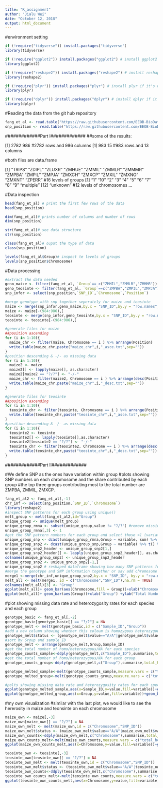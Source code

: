 ---
title: "R_assignment"
author: "Jialu Wei"
date: "October 12, 2018"
output: html_document
---

#environment setting
```{r}
if (!require("tidyverse")) install.packages("tidyverse")
library(tidyverse)

if (!require("ggplot2")) install.packages("ggplot2") # install ggplot2 if it's not already installed
library(ggplot2)

if (!require("reshape2")) install.packages("reshape2") # install reshape2 if it's not already installed
library(reshape2)

if (!require("plyr")) install.packages("plyr") # install plyr if it's not already installed
library(plyr)

if (!require("dplyr")) install.packages("dplyr") # install dplyr if it's not already installed
library(dplyr)
```

#Reading the data from the git hub repository 
```{r}
fang_et_al <- read.table("https://raw.githubusercontent.com/EEOB-BioData/BCB546X-Fall2018/master/assignments/UNIX_Assignment/fang_et_al_genotypes.txt", sep = "\t",header = T)
snp_position <- read.table("https://raw.githubusercontent.com/EEOB-BioData/BCB546X-Fall2018/master/assignments/UNIX_Assignment/snp_position.txt",sep = "\t", fill = TRUE, header = T)

```


#############Part I#############
##some of the results:

[1] 2782  986 
#2782 rows and 986 columns
[1] 983  15 
#983 rows and 13 columns

#both files are data.frame

[1] "TRIPS" "ZDIPL" "ZLUXR" "ZMHUE" "ZMMIL" "ZMMLR" "ZMMMR" "ZMPBA" "ZMPIL" "ZMPJA" "ZMXCH" "ZMXCP" "ZMXIL" "ZMXNO" "ZMXNT" "ZPERR"
#16 levels of groups
[1] "1"        "10"       "2"        "3"        "4"        "5"        "6"        "7"        "8"        "9"        "multiple"
[12] "unknown" 
#12 levels of chromosomes
...

#Data inspection
```{r}
head(fang_et_al) # print the first few rows of the data
head(snp_position)

dim(fang_et_al)# prints number of columns and number of rows
dim(snp_position)

str(fang_et_al)# see data structure
str(snp_position)

class(fang_et_al)# ouput the type of data
class(snp_position)

levels(fang_et_al$Group)# inspect te levels of groups
levels(snp_position$Chromosome)

```

#Data processing

```{r}
#extract the data needed 
geno_maize <- filter(fang_et_al, `Group`== c("ZMMIL","ZMMLR","ZMMMR")) %>% t() %>% as.data.frame() 
geno_teosinte <- filter(fang_et_al, `Group`==c("ZMPBA","ZMPIL","ZMPJA")) %>% t() %>% as.data.frame()
snp_infor <- select(snp_position,`SNP_ID`,`Chromosome`,`Position`) 

#merge genotype with snp together seperately for maize and teosinte
maize <- merge(snp_infor,geno_maize,by.x = "SNP_ID",by.y = "row.names",all = TRUE)
maize <- maize[-(984:986),]
teosinte <- merge(snp_infor,geno_teosinte,by.x = "SNP_ID",by.y = "row.names",all = TRUE)
teosinte <- teosinte[-(984:986),]

#generate files for maize
##position ascending
for (i in 1:10){
  maize_chr <- filter(maize, Chromosome == i ) %>% arrange(Position)
  write.table(maize_chr,paste("maize_chr",i,"_asce.txt",sep=""))
}
#position descending & -/- as missing data
for (i in 1:10){
  maize2 <- maize
  maize2[] <- lapply(maize[], as.character)
  maize2[maize2 == "?/?"] <- "-/-"
  maize_chr <- filter(maize2, Chromosome == i ) %>% arrange(desc(Position))
  write.table(maize_chr,paste("maize_chr",i,"_desc.txt",sep=""))
}

#generate files for teosinte
##position ascending
for (i in 1:10){
  teosinte_chr <- filter(teosinte, Chromosome == i ) %>% arrange(Position)
  write.table(teosinte_chr,paste("teosinte_chr",i,"_asce.txt",sep=""))
}
#position descending & -/- as missing data
for (i in 1:10){
  teosinte2 <- teosinte
  teosinte2[] <- lapply(teosinte[],as.character) 
  teosinte2[teosinte2 == "?/?"] <- "-/-"
  teosinte_chr <- filter(teosinte2, Chromosome == i ) %>% arrange(desc(Position))
  write.table(teosinte_chr,paste("teosinte_chr",i,"_desc.txt",sep=""))
}

```


#############Part II#############


#We define SNP as the ones have variation within group
#plots showing SNP numbers on each chromosome and the share contributed by each group
#the top three groups contributing most to the total number are ZMPBA, ZMMIL, ZMXCP. 
```{r}
fang_et_al2 <- fang_et_al[,-1]
chr_inf <- select(snp_position,`SNP_ID`,`Chromosome`)
library(reshape2)
#inspect SNP patterns for each group using unique() 
melt_group <- melt(fang_et_al2,id="Group")
unique_group <- unique(melt_group) 
unique_group_rmna <- subset(unique_group,value != "?/?") #remove missing data
unique_group_rmna[,3] <- 1
#get the SNP pattern numbers for each group and select those >1 (variate)
unique_group_snp <- dcast(unique_group_rmna,Group ~ variable, sum) %>% melt(id="Group") %>% subset(value > 1) 
unique_group_snp2 <- dcast(unique_group_snp,Group ~ variable) %>% t() %>% as.data.frame()
unique_group_snp2_header <- unique_group_snp2[1,]
unique_group_snp2_header[] <- lapply(unique_group_snp2_header[], as.character)
colnames(unique_group_snp2) <- unique_group_snp2_header
unique_group_snp2 <- unique_group_snp2[-1,]
unique_group_snp2 # reshaped dataframe showing how many SNP patterns for each group on each site
#merge the genotype and SNP information together or say add chromosome information 
merge1 <-merge(chr_inf,unique_group_snp2,by.x = "SNP_ID", by.y = "row.names")
melt_all <- melt(merge1, id = c("Chromosome","SNP_ID"),na.rm = TRUE)
colnames(melt_all)[3] <- "Group"
ggplot(melt_all)+ geom_bar(aes(Chromosome,fill = Group))+xlab("Chromosome") +ylab("Total Number of SNPs")
ggplot(melt_all)+ geom_bar(aes(Group))+xlab("Group") +ylab("Total Number of SNPs")


```


#plot showing missing data rate and heterozygosity rates for each species and each group
```{r}
genotype_basic <- fang_et_al[,-2]
genotype_basic[genotype_basic[] == "?/?"] = NA
genotype_melt <- melt(genotype_basic,id = c("Sample_ID","Group"))
#add a new column showing whether this coloum is homozygous heterozygous or NA
genotype_melt$status <- (genotype_melt$value=="A/A"|genotype_melt$value =="C/C"|genotype_melt$value=="G/G"|genotype_melt$value=="T/T")
#sort by Group and sample_ID
genotype_melt <- arrange(genotype_melt,Group,Sample_ID)
#get the total number of homo/heterozygous/NA for each species
genotype_counts_sample<-ddply(genotype_melt,c("Sample_ID"),summarise,total_homozygous=sum(status,na.rm=TRUE),total_heterozygous=sum(!status,na.rm = TRUE), total_NA=sum(is.na(status)))
#get the total number of homo/heterozygous/NA for each group
genotype_counts_group<-ddply(genotype_melt,c("Group"),summarise,total_homozygous=sum(status,na.rm=TRUE),total_heterozygous=sum(!status,na.rm = TRUE), total_NA=sum(is.na(status)))

genotype_melted_sample<-melt(genotype_counts_sample,measure.vars = c("total_homozygous","total_heterozygous","total_NA"))
genotype_melted_group<-melt(genotype_counts_group,measure.vars = c("total_homozygous","total_heterozygous","total_NA"))

#polts showing missing data rate and heterozygosity rates for each species and each group
ggplot(genotype_melted_sample,aes(x=Sample_ID,y=value,fill=variable))+geom_bar(stat="identity")
ggplot(genotype_melted_group,aes(x=Group,y=value,fill=variable))+geom_bar(stat="identity",position = "fill") #normalize the height 
```


#my own visualization
#similar with the last plot, we would like to see the hererosity in maize and teonsinte on each chromosome 
```{r}
maize_own <- maize[,-3]
maize_own[maize_own[] == "?/?"] = NA
maize_own_melt <- melt(maize_own,id = c("Chromosome","SNP_ID"))
maize_own_melt$status <- (maize_own_melt$value=="A/A"|maize_own_melt$value =="C/C"|maize_own_melt$value=="G/G"|maize_own_melt$value=="T/T")
maize_own_counts<-ddply(maize_own_melt,c("Chromosome"),summarise,total_homozygous=sum(status,na.rm=TRUE),total_heterozygous=sum(!status,na.rm = TRUE), total_NA=sum(is.na(status)))
maize_own_counts_melt<-melt(maize_own_counts,measure.vars = c("total_homozygous","total_heterozygous","total_NA"))
ggplot(maize_own_counts_melt,aes(x=Chromosome,y=value,fill=variable))+geom_bar(stat="identity")+ggtitle("Maize")

teosinte_own <- teosinte[,-3]
teosinte_own[teosinte_own[] == "?/?"] = NA
teosinte_own_melt <- melt(teosinte_own,id = c("Chromosome","SNP_ID"))
teosinte_own_melt$status <- (teosinte_own_melt$value=="A/A"|teosinte_own_melt$value =="C/C"|teosinte_own_melt$value=="G/G"|teosinte_own_melt$value=="T/T")
teosinte_own_counts<-ddply(teosinte_own_melt,c("Chromosome"),summarise,total_homozygous=sum(status,na.rm=TRUE),total_heterozygous=sum(!status,na.rm = TRUE), total_NA=sum(is.na(status)))
teosinte_own_counts_melt<-melt(teosinte_own_counts,measure.vars = c("total_homozygous","total_heterozygous","total_NA"))
ggplot(teosinte_own_counts_melt,aes(x=Chromosome,y=value,fill=variable))+geom_bar(stat="identity")+ggtitle("Teosinte")

```